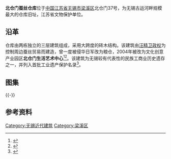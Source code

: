 {{文物保护单位
| 级别 = 省级
| 省区市 = 江苏省
| 名称 = 北仓门蚕丝仓库
| 图片 = 
| 编号 = 642（第六批）
| 分类 = 近现代重要史迹及代表性建筑
| 时代 = 1938年
| 所在 = [[无锡市|无锡市]][[梁溪区|梁溪区]]
| 登录 = 2006年6月
| 备注 ={{maplink|frame=yes|plain=yes|type=point|frame-lat=31.58411|frame-long=120.30410|zoom=16|coord={{coord|31.58411|120.30410}}}}
}} {{coord|31.58411|120.30410|display=title}}
'''北仓门蚕丝仓库'''位于[[中国|中国]][[江苏省|江苏省]][[无锡市|无锡市]][[梁溪区|梁溪区]]北仓门37号，为无锡古运河畔规模最大的仓库旧址，江苏省文物保护单位。

== 沿革 ==
仓库由两栋独立的三层建筑组成，采用大跨度的砖木结构。该建筑由[[汪精卫政权|汪精卫政权]]为控制周边蚕丝贸易而建造，曾一度被侵华日军改为粮仓，2004年被改为文化创意产业园区'''北仓门生活艺术中心'''<ref>{{cite web|url=http://news.thmz.com/col89/2011/11/2011-11-111025412.html|title=《北仓门寻找文化与商业的支点 老仓库变创意“码头”》|accessdate=2013-04-08|work=|publisher=无锡商报|deadurl=yes|archiveurl=https://web.archive.org/web/20111120062701/http://news.thmz.com/col89/2011/11/2011-11-111025412.html|archivedate=2011-11-20}}</ref><ref>{{cite web |url=http://news.sina.com.cn/s/2005-09-07/10416883332s.shtml|title=《废旧仓库变成生活艺术中心 老仓库引进“民资”获新生》|accessdate=2013-04-08|work=|publisher=江南晚报}}</ref>。该建筑为无锡较有代表性的民族工商业历史遗存之一，并列入首批工业遗产保护名录<ref>{{Cite book|title=知行论坛 2015|last=[[范德华|范德华]]主编|publisher=昆明：[[云南大学出版社|云南大学出版社]]|year=2015.11|pages=338-341}}</ref>。

== 图集 ==
{{multiple image
| align  = left
| image1 = Silk Storehouse in Beicangmen 02 2013-04.JPG
| width1 = 240
| caption1 = 西栋仓房南侧
| image2 = Silk Storehouse in Beicangmen 01 2013-04.JPG
| width2 = 240
| caption2 = 西栋仓房北侧
| image3 = Silk Storehouse in Beicangmen 04 2013-04.JPG
| width3 = 240
| caption3 = 两栋仓房连接处的过道及西栋底层东侧铁门
| image4 = Silk Storehouse in Beicangmen 07 2013-04.JPG
| width4 = 240
| caption4 = 东栋仓房三层（顶层）梁架}}
{{-}}
==参考资料==
{{reflist|2}}
{{DEFAULTSORT:B}}
{{commons|Category:Silk Storehouse in Beicangmen}}
{{无锡市境内的江苏省文物保护单位}}
[[Category:无锡近代建筑|Category:无锡近代建筑]]
[[Category:梁溪区|Category:梁溪区]]